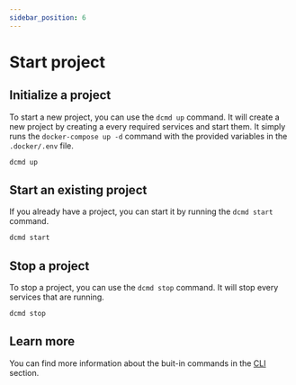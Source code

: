 ```yaml
---
sidebar_position: 6
---
```


# Start project

## Initialize a project

To start a new project, you can use the `dcmd up` command. It will create a new project by creating a every required services and start them.
It simply runs the `docker-compose up -d` command with the provided variables in the `.docker/.env` file.

```sh
dcmd up
```

## Start an existing project

If you already have a project, you can start it by running the `dcmd start` command.

```sh
dcmd start
```

## Stop a project

To stop a project, you can use the `dcmd stop` command. It will stop every services that are running.

```sh
dcmd stop
```

## Learn more

You can find more information about the buit-in commands in the [CLI](/docs/category/cli) section.
